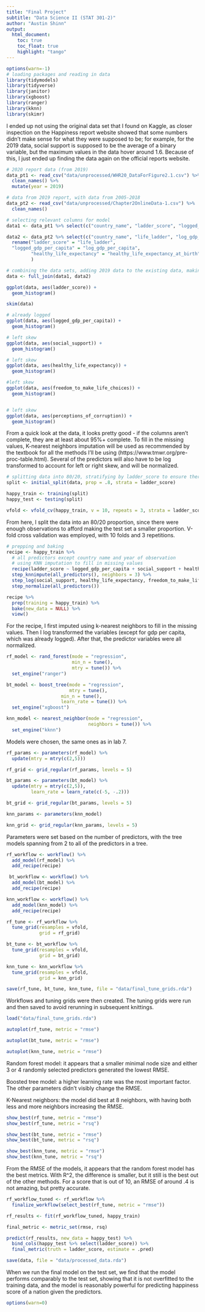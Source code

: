 ---
title: "Final Project"
subtitle: "Data Science II (STAT 301-2)"
author: "Austin Shinn"
output:
  html_document:
    toc: true
    toc_float: true
    highlight: "tango"
---


```{r include=FALSE}
options(warn=-1)
# loading packages and reading in data
library(tidymodels)
library(tidyverse)
library(janitor)
library(xgboost)
library(ranger)
library(kknn)
library(skimr)

```

I ended up not using the original data set that I found on Kaggle, as closer inspection on the Happiness report website showed that some numbers didn't make sense for what they were supposed to be; for example, for the 2019 data, social support is supposed to be the average of a binary variable, but the maximum values in the data hover around 1.6. Because of this, I just ended up finding the data again on the official reports website.


```{r}
# 2020 report data (from 2019)
data_pt1 <- read_csv("data/unprocessed/WHR20_DataForFigure2.1.csv") %>%
  clean_names() %>%
  mutate(year = 2019)

# data from 2019 report, with data from 2005-2018
data_pt2 <- read_csv("data/unprocessed/Chapter2OnlineData-1.csv") %>%
  clean_names()

```


```{r}
# selecting relevant columns for model
data1 <- data_pt1 %>% select(c("country_name", "ladder_score", "logged_gdp_per_capita", "social_support", "healthy_life_expectancy", "freedom_to_make_life_choices", "perceptions_of_corruption", "year"))

data2 <- data_pt2 %>% select(c("country_name", "life_ladder", "log_gdp_per_capita", "social_support", "healthy_life_expectancy_at_birth", "freedom_to_make_life_choices", "perceptions_of_corruption", "year")) %>%
  rename("ladder_score" = "life_ladder",
  "logged_gdp_per_capita" = "log_gdp_per_capita",
         "healthy_life_expectancy" = "healthy_life_expectancy_at_birth"
         )

# combining the data sets, adding 2019 data to the existing data, making the final working data set
data <- full_join(data1, data2)

ggplot(data, aes(ladder_score)) +
  geom_histogram()

skim(data)

# already logged
ggplot(data, aes(logged_gdp_per_capita)) + 
  geom_histogram()

# left skew
ggplot(data, aes(social_support)) + 
  geom_histogram()

# left skew
ggplot(data, aes(healthy_life_expectancy)) + 
  geom_histogram()

#left skew
ggplot(data, aes(freedom_to_make_life_choices)) + 
  geom_histogram()


# left skew
ggplot(data, aes(perceptions_of_corruption)) + 
  geom_histogram()

```

From a quick look at the data, it looks pretty good - if the columns aren't complete, they are at least about 95%+ complete. To fill in the missing values, K-nearest neighbors imputation will be used as recommended by the textbook for all the methods I'll be using (https://www.tmwr.org/pre-proc-table.html). Several of the predictors will also have to be log transformed to account for left or right skew, and will be normalized.


```{r}
# splitting data into 80/20, stratifying by ladder_score to ensure there is data from different happiness scores
split <- initial_split(data, prop = .8, strata = ladder_score)

happy_train <- training(split)
happy_test <- testing(split)

vfold <- vfold_cv(happy_train, v = 10, repeats = 3, strata = ladder_score)
```

From here, I split the data into an 80/20 proportion, since there were enough observations to afford making the test set a smaller proportion. V-fold cross validation was employed, with 10 folds and 3 repetitions.

```{r}
# prepping and baking
recipe <- happy_train %>%
  # all predictors except country name and year of observation
  # using KNN imputation to fill in missing values
  recipe(ladder_score ~ logged_gdp_per_capita + social_support + healthy_life_expectancy + freedom_to_make_life_choices + perceptions_of_corruption) %>%
  step_knnimpute(all_predictors(), neighbors = 3) %>%
  step_log(social_support, healthy_life_expectancy, freedom_to_make_life_choices, perceptions_of_corruption, base = 10, offset = 5e-13) %>%
  step_normalize(all_predictors())

recipe %>%
  prep(training = happy_train) %>%
  bake(new_data = NULL) %>%
  view()

```

For the recipe, I first imputed using k-nearest neighbors to fill in the missing values. Then I log transformed the variables (except for gdp per capita, which was already logged). After that, the predictor variables were all normalized.


```{r}
rf_model <- rand_forest(mode = "regression",
                        min_n = tune(),
                        mtry = tune()) %>% 
  set_engine("ranger")

bt_model <- boost_tree(mode = "regression",
                       mtry = tune(),
                    min_n = tune(),
                    learn_rate = tune()) %>%
  set_engine("xgboost")

knn_model <- nearest_neighbor(mode = "regression",
                              neighbors = tune()) %>%
  set_engine("kknn")
```

Models were chosen, the same ones as in lab 7.

```{r}
rf_params <- parameters(rf_model) %>% 
  update(mtry = mtry(c(2,5)))

rf_grid <- grid_regular(rf_params, levels = 5)

bt_params <- parameters(bt_model) %>%
  update(mtry = mtry(c(2,5)),
         learn_rate = learn_rate(c(-5, -.2)))

bt_grid <- grid_regular(bt_params, levels = 5)

knn_params <- parameters(knn_model)

knn_grid <- grid_regular(knn_params, levels = 5)
```

Parameters were set based on the number of predictors, with the tree models spanning from 2 to all of the predictors in a tree.

```{r}
rf_workflow <- workflow() %>% 
  add_model(rf_model) %>% 
  add_recipe(recipe)

 bt_workflow <- workflow() %>%
  add_model(bt_model) %>%
  add_recipe(recipe)

knn_workflow <- workflow() %>%
  add_model(knn_model) %>%
  add_recipe(recipe)
```

```{r, eval = FALSE}
rf_tune <- rf_workflow %>%
  tune_grid(resamples = vfold,
            grid = rf_grid)

bt_tune <- bt_workflow %>%
  tune_grid(resamples = vfold,
            grid = bt_grid)

knn_tune <- knn_workflow %>%
  tune_grid(resamples = vfold,
            grid = knn_grid)

save(rf_tune, bt_tune, knn_tune, file = "data/final_tune_grids.rda")

```

Workflows and tuning grids were then created. The tuning grids were run and then saved to avoid rerunning in subsequent knittings.

```{r}
load("data/final_tune_grids.rda")

autoplot(rf_tune, metric = "rmse")

autoplot(bt_tune, metric = "rmse")

autoplot(knn_tune, metric = "rmse")
```

Random forest model: it appears that a smaller minimal node size and either 3 or 4 randomly selected predictors generated the lowest RMSE.

Boosted tree model: a higher learning rate was the most important factor. The other parameters didn't visibly change the RMSE.

K-Nearest neighbors: the model did best at 8 neighbors, with having both less and more neighbors increasing the RMSE.

```{r}
show_best(rf_tune, metric = "rmse")
show_best(rf_tune, metric = "rsq")

show_best(bt_tune, metric = "rmse")
show_best(bt_tune, metric = "rsq")

show_best(knn_tune, metric = "rmse")
show_best(knn_tune, metric = "rsq")

```
From the RMSE of the models, it appears that the random forest model has the best metrics. With R^2, the difference is smaller, but it still is the best out of the other methods. For a score that is out of 10, an RMSE of around .4 is not amazing, but pretty accurate.

```{r}
rf_workflow_tuned <- rf_workflow %>% 
  finalize_workflow(select_best(rf_tune, metric = "rmse"))

rf_results <- fit(rf_workflow_tuned, happy_train)

final_metric <- metric_set(rmse, rsq)

predict(rf_results, new_data = happy_test) %>% 
  bind_cols(happy_test %>% select(ladder_score)) %>% 
  final_metric(truth = ladder_score, estimate = .pred)

save(data, file = "data/processed_data.rda")

```

When we run the final model on the test set, we find that the model performs comparably to the test set, showing that it is not overfitted to the training data, and the model is reasonably powerful for predicting happiness score of a nation given the predictors.

```{r include=FALSE}
options(warn=0)
```